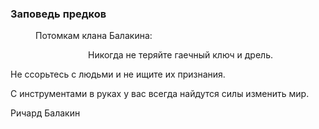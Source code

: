 ===Заповедь предков===
:Потомкам клана Балакина:
:<div align="center">Никогда не теряйте гаечный ключ и дрель.
:
Не ссорьтесь с людьми и не ищите их признания.
:
С инструментами в руках у вас всегда найдутся силы изменить мир.
:
Ричард Балакин</div>
